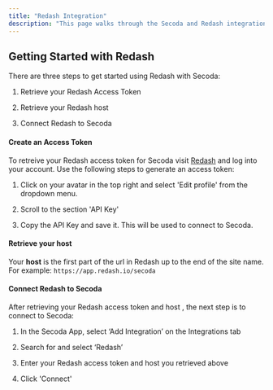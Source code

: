 ```yaml
---
title: "Redash Integration"
description: "This page walks through the Secoda and Redash integration that Secoda supports"
---
```


## **Getting Started with Redash**

There are three steps to get started using Redash with Secoda:

1. Retrieve your Redash Access Token

2. Retrieve your Redash host

3. Connect Redash to Secoda

#### Create an Access Token

To retreive your Redash access token for Secoda visit [Redash](https://app.redash.io) and log into your account. Use the following steps to generate an access token:

1. Click on your avatar in the top right and select 'Edit profile' from the dropdown menu.

2. Scroll to the section 'API Key'

3. Copy the API Key and save it. This will be used to connect to Secoda.

#### Retrieve your host

Your **host** is the first part of the url in Redash up to the end of the site name. For example: `https://app.redash.io/secoda`

#### Connect Redash to Secoda

After retrieving your Redash access token and host , the next step is to connect to Secoda:

1. In the Secoda App, select ‘Add Integration’ on the Integrations tab

2. Search for and select ‘Redash’

3. Enter your Redash access token and host you retrieved above

4. Click 'Connect'
